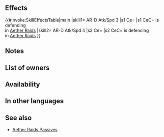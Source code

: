 {{Passive
|name=AR-D Atk/Spd
|type=A
|exclusive=0
|canUseMove={{MoveList|All}}
|canUseWeapon={{WeaponList|All}}
|timingID=1
|abilityID=146
|properties=
|1name=AR-D Atk/Spd 1
|alt1name=AR-D Atk Spd 1
|1tagid=SID_攻撃速さの防城戦1
|1effect=If defending in Aether Raids, grants Atk/Spd+X during combat. (Calculates X based on number of your defensive structures: ≥5 structures grants +4; 4 grants +3; 3 grants +2; ≤2 grants +1. Destroyed defensive structures are not counted.)
|1required=-
|1cost=60
|1promotionRarity=4
|1promotionTier=1
|intID1=2218
|sort1=18000
|value1=2
|2name=AR-D Atk/Spd 2
|alt2name=AR-D Atk Spd 2
|2tagid=SID_攻撃速さの防城戦2
|2effect=If defending in Aether Raids, grants Atk/Spd+X during combat. (Calculates X based on number of your defensive structures: ≥5 structures grants +7; 4 grants +5; 3 grants +3; ≤2 grants +1. Destroyed defensive structures are not counted.)
|2required=AR-D Atk/Spd 1
|2cost=120
|2promotionRarity=5
|2promotionTier=1
|intID2=2219
|sort2=18001
|value2=4
|3name=AR-D Atk/Spd 3
|alt3name=AR-D Atk Spd 3
|3tagid=SID_攻撃速さの防城戦3
|3effect=If defending in Aether Raids, grants Atk/Spd+X during combat. (Calculates X based on number of your defensive structures: ≥5 structures grants +10; 4 grants +7; 3 grants +4; ≤2 grants +1. Destroyed defensive structures are not counted.)
|3required=AR-D Atk/Spd 2
|3cost=240
|intID3=2220
|sort3=18002
|value3=6
|4name=AR-D Atk/Spd 4
|alt4name=AR-D Atk Spd 4
|4tagid=SID_攻撃速さの防城戦4
|4effect=If defending in Aether Raids, grants Atk/Spd+X during combat. (Calculates X based on number of your defensive structures: ≥5 structures grants +11; 4 grants +7; ≤3 grants +3. Destroyed defensive structures are not counted.)
|4required=AR-D Atk/Spd 3
|4cost=300
|intID4=2663
|sort4=18003
|value4=8
}}
==Effects==
{{#invoke:SkillEffectsTable|main
|skill1={{Si|AR-D Atk/Spd 3}} AR-D Atk/Spd 3
|s1 Ce={{Eft|Temporary buffs|Atk/Spd|3 x ([[Defensive structures]]<br>remaining, -2), +1|min=1|max=10}}
|s1 CeC={{Tgt|Unit}} is defending<br>in [[Aether Raids]]
|skill2={{Si|AR-D Atk/Spd 4}} AR-D Atk/Spd 4
|s2 Ce={{Eft|Temporary buffs|Atk/Spd|4 x ([[Defensive structures]]<br>remaining, -3), +3|min=3|max=11}}
|s2 CeC={{Tgt|Unit}} is defending<br>in [[Aether Raids]]
}}
==Notes==
{{Temporary buffs}}
==List of owners==
{{Skill Hero List}}
==Availability==
{{PassiveFocusList}}
{{PassiveDistributionList}}
{{PassiveCombatManualList}}
==In other languages==
{{OtherLanguages
|english=AR-D Atk/Spd
|japanese=攻撃速さの防城戦
|german=ÄR-V Ang./Ges.
|spanishEU=AE (D) Ata/Vel
|spanishLA=AE-D Atq./Vel.
|french=RC-D Atq/Vit
|italian=Att/Vel BE (D)
|chineseTW=攻擊速度的守城戰
|portuguese=IE-D Atq./Vel.
}}
==See also==
{{See also skills|cond=Description LIKE '%defending in Aether Raids%' AND Exclusive='1'}}
* [[Skill families/A Passives#AR|Aether Raids Passives]]
{{Passives Navbox|A}}